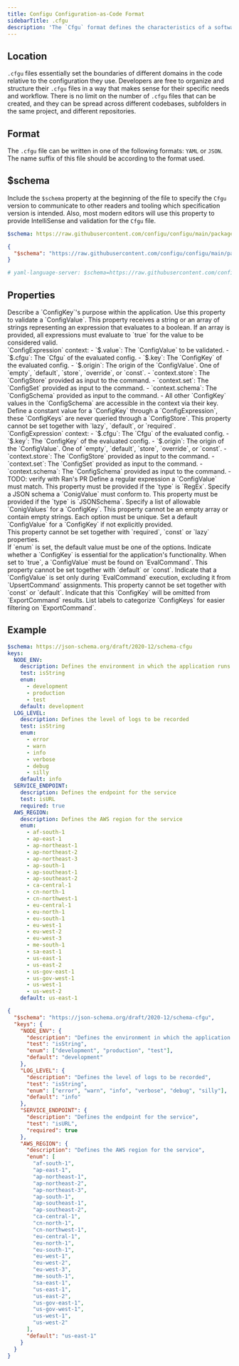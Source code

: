 ```yaml
---
title: Configu Configuration-as-Code Format
sidebarTitle: .cfgu
description: 'The `Cfgu` format defines the characteristics of a software configuration in Configu, providing metadata and constraints for `ConfigValues`. When attached to a `ConfigKey` in a `ConfigSchema`, it enables validation of `ConfigValues`, facilitating their implementation in the code.'
---
```



## Location

`.cfgu` files essentially set the boundaries of different domains in the code relative to the configuration they use. Developers are free to organize and structure their `.cfgu` files in a way that makes sense for their specific needs and workflow. There is no limit on the number of `.cfgu` files that can be created, and they can be spread across different codebases, subfolders in the same project, and different repositories.

## Format

The `.cfgu` file can be written in one of the following formats: `YAML` or `JSON`. The name suffix of this file should be <CfguExt /> according to the format used.

## $schema

Include the `$schema` property at the beginning of the file to specify the `Cfgu` version to communicate to other readers and tooling which specification version is intended.
Also, most modern editors will use this property to provide IntelliSense and validation for the `Cfgu` file.

<CodeGroup>

```yaml example.cfgu.yaml
$schema: https://raw.githubusercontent.com/configu/configu/main/packages/schema/.cfgu.json
```

```json example.cfgu.json
{
  "$schema": "https://raw.githubusercontent.com/configu/configu/main/packages/schema/.cfgu.json"
}
```

```yaml vscode-yaml
# yaml-language-server: $schema=https://raw.githubusercontent.com/configu/configu/main/packages/schema/.cfgu.json
```

</CodeGroup>

## Properties

<ResponseField name="description" type="String|Markdown">
  Describe a `ConfigKey`'s purpose within the application.
</ResponseField>

<ResponseField name="test" type="ConfigExpression|ConfigExpression[]">
  Use this property to validate a `ConfigValue`. This property receives a string or an array of strings representing an
  expression that evaluates to a boolean. If an array is provided, all expressions must evaluate to `true` for the value
  to be considered valid.
  <br />
  `ConfigExpression` context: - `$.value`: The `ConfigValue` to be validated. - `$.cfgu`: The `Cfgu` of the evaluated
  config. - `$.key`: The `ConfigKey` of the evaluated config. - `$.origin`: The origin of the `ConfigValue`. One of
  `empty`, `default`, `store`, `override`, or `const`. - `context.store`: The `ConfigStore` provided as input to the
  command. - `context.set`: The `ConfigSet` provided as input to the command. - `context.schema`: The `ConfigSchema`
  provided as input to the command. - All other `ConfigKey` values in the `ConfigSchema` are accessible in the context
  via their key.
</ResponseField>

<ResponseField name="const" type="ConfigExpression">
  Define a constant value for a `ConfigKey` through a `ConfigExpression`, these `ConfigKeys` are never queried through a
  `ConfigStore`. This property cannot be set together with `lazy`, `default`, or `required`.
  <br />
  `ConfigExpression` context: - `$.cfgu`: The `Cfgu` of the evaluated config. - `$.key`: The `ConfigKey` of the
  evaluated config. - `$.origin`: The origin of the `ConfigValue`. One of `empty`, `default`, `store`, `override`, or
  `const`. - `context.store`: The `ConfigStore` provided as input to the command. - `context.set`: The `ConfigSet`
  provided as input to the command. - `context.schema`: The `ConfigSchema` provided as input to the command. - TODO:
  verify with Ran's PR
</ResponseField>

<ResponseField name="pattern" type="String">
  Define a regular expression a `ConfigValue` must match. This property must be provided if the `type` is `RegEx`.
</ResponseField>

<ResponseField name="schema" type="JSON Schema">
  Specify a JSON schema a `ConigValue` must conform to. This property must be provided if the `type` is `JSONSchema`.
</ResponseField>

<ResponseField name="enum" type="String[]">
  Specify a list of allowable `ConigValues` for a `ConfigKey`. This property cannot be an empty array or contain empty
  strings. Each option must be unique.
</ResponseField>

<ResponseField name="default" type="String">
  Set a default `ConfigValue` for a `ConfigKey` if not explicitly provided. <br />
  This property cannot be set together with `required`, `const` or `lazy` properties. <br />
  If `enum` is set, the default value must be one of the options.
</ResponseField>

<ResponseField name="required" type="Boolean">
  Indicate whether a `ConfigKey` is essential for the application's functionality. When set to `true`, a `ConfigValue`
  must be found on `EvalCommand`. This property cannot be set together with `default` or `const`.
</ResponseField>

<ResponseField name="lazy" type="Boolean">
  Indicate that a `ConfigValue` is set only during `EvalCommand` execution, excluding it from `UpsertCommand`
  assignments. This property cannot be set together with `const` or `default`.
</ResponseField>

<ResponseField name="hidden" type="Boolean">
  Indicate that this `ConfigKey` will be omitted from `ExportCommand` results.
</ResponseField>

<ResponseField name="label" type="String|String[]">
  List labels to categorize `ConfigKeys` for easier filtering on `ExportCommand`.
</ResponseField>

## Example

<CodeGroup>

```yaml example.cfgu.yaml
$schema: https://json-schema.org/draft/2020-12/schema-cfgu
keys:
  NODE_ENV:
    description: Defines the environment in which the application runs
    test: isString
    enum:
      - development
      - production
      - test
    default: development
  LOG_LEVEL:
    description: Defines the level of logs to be recorded
    test: isString
    enum:
      - error
      - warn
      - info
      - verbose
      - debug
      - silly
    default: info
  SERVICE_ENDPOINT:
    description: Defines the endpoint for the service
    test: isURL
    required: true
  AWS_REGION:
    description: Defines the AWS region for the service
    enum:
      - af-south-1
      - ap-east-1
      - ap-northeast-1
      - ap-northeast-2
      - ap-northeast-3
      - ap-south-1
      - ap-southeast-1
      - ap-southeast-2
      - ca-central-1
      - cn-north-1
      - cn-northwest-1
      - eu-central-1
      - eu-north-1
      - eu-south-1
      - eu-west-1
      - eu-west-2
      - eu-west-3
      - me-south-1
      - sa-east-1
      - us-east-1
      - us-east-2
      - us-gov-east-1
      - us-gov-west-1
      - us-west-1
      - us-west-2
    default: us-east-1
```

```json example.cfgu.json
{
  "$schema": "https://json-schema.org/draft/2020-12/schema-cfgu",
  "keys": {
    "NODE_ENV": {
      "description": "Defines the environment in which the application runs",
      "test": "isString",
      "enum": ["development", "production", "test"],
      "default": "development"
    },
    "LOG_LEVEL": {
      "description": "Defines the level of logs to be recorded",
      "test": "isString",
      "enum": ["error", "warn", "info", "verbose", "debug", "silly"],
      "default": "info"
    },
    "SERVICE_ENDPOINT": {
      "description": "Defines the endpoint for the service",
      "test": "isURL",
      "required": true
    },
    "AWS_REGION": {
      "description": "Defines the AWS region for the service",
      "enum": [
        "af-south-1",
        "ap-east-1",
        "ap-northeast-1",
        "ap-northeast-2",
        "ap-northeast-3",
        "ap-south-1",
        "ap-southeast-1",
        "ap-southeast-2",
        "ca-central-1",
        "cn-north-1",
        "cn-northwest-1",
        "eu-central-1",
        "eu-north-1",
        "eu-south-1",
        "eu-west-1",
        "eu-west-2",
        "eu-west-3",
        "me-south-1",
        "sa-east-1",
        "us-east-1",
        "us-east-2",
        "us-gov-east-1",
        "us-gov-west-1",
        "us-west-1",
        "us-west-2"
      ],
      "default": "us-east-1"
    }
  }
}
```

</CodeGroup>
